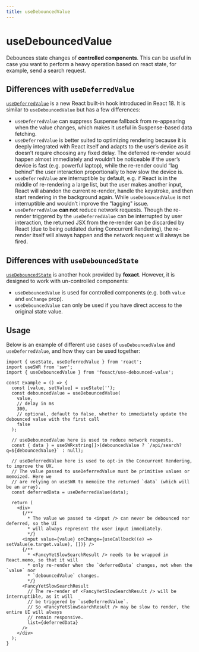 ```yaml
---
title: useDebouncedValue
---
```


# useDebouncedValue


<ExportMetaInfo />

Debounces state changes of **controlled components**. This can be useful in case you want to perform a heavy operation based on react state, for example, send a search request.

## Differences with `useDeferredValue`

[`useDeferredValue`](https://react.dev/reference/react/useDeferredValue) is a new React built-in hook introduced in React 18. It is similar to `useDebouncedValue` but has a few differences:

- `useDeferredValue` can suppress Suspense fallback from re-appearing when the value changes, which makes it useful in Suspense-based data fetching.
- `useDeferredValue` is better suited to optimizing rendering because it is deeply integrated with React itself and adapts to the user’s device as it doesn’t require choosing any fixed delay. The deferred re-render would happen almost immediately and wouldn’t be noticeable if the user’s device is fast (e.g. powerful laptop), while the re-render could “lag behind” the user interaction proportionally to how slow the device is.
- `useDeferredValue` are interruptible by default, e.g. if React is in the middle of re-rendering a large list, but the user makes another input, React will abandon the current re-render, handle the keystroke, and then start rendering in the background again. While `useDebouncedValue` is not interruptible and wouldn’t improve the "lagging" issue.
- `useDeferredValue` **can not** reduce network requests. Though the re-render triggered by the `useDeferredValue` can be interrupted by user interaction, the returned JSX from the re-render can be discarded by React (due to being outdated during Concurrent Rendering), the re-render itself will always happen and the network request will always be fired.

## Differences with `useDebouncedState`

[`useDebouncedState`](/use-debounced-state) is another hook provided by **foxact**. However, it is designed to work with un-controlled components:

- `useDebouncedValue` is used for controlled components (e.g. both `value` and `onChange` prop).
- `useDebouncedValue` can only be used if you have direct access to the original state value.

## Usage

Below is an example of different use cases of `useDebouncedValue` and `useDeferredValue`, and how they can be used together:

```tsx copy
import { useState, useDeferredValue } from 'react';
import useSWR from 'swr';
import { useDebouncedValue } from 'foxact/use-debounced-value';

const Example = () => {
  const [value, setValue] = useState('');
  const debouncedValue = useDebouncedValue(
    value,
    // delay in ms
    300,
    // optional, default to false. whether to immediately update the debounced value with the first call
    false
  );

  // useDebouncedValue here is used to reduce network requests.
  const { data } = useSWR<string[]>(debouncedValue ? `/api/search?q=${debouncedValue}` : null);

  // useDeferredValue here is used to opt-in the Concurrent Rendering, to improve the UX.
  // The value passed to useDeferredValue must be primitive values or memoized. Here we
  // are relying on useSWR to memoize the returned `data` (which will be an array).
  const deferredData = useDeferredValue(data);

  return (
    <div>
      {/**
        * The value we passed to <input /> can never be debounced nor deferred, so the UI
        * will always represent the user input immediately.
        */}
      <input value={value} onChange={useCallback((e) => setValue(e.target.value), [])} />
      {/**
        * <FancyYetSlowSearchResult /> needs to be wrapped in React.memo, so that it will
        * only re-render when the `deferredData` changes, not when the `value` nor
        * `debouncedValue` changes.
        */}
      <FancyYetSlowSearchResult
        // The re-render of <FancyYetSlowSearchResult /> will be interruptible, as it will
        // be triggered by `useDeferredValue`.
        // So <FancyYetSlowSearchResult /> may be slow to render, the entire UI will always
        // remain responsive.
        list={deferredData}
      />
    </div>
  );
}
```
